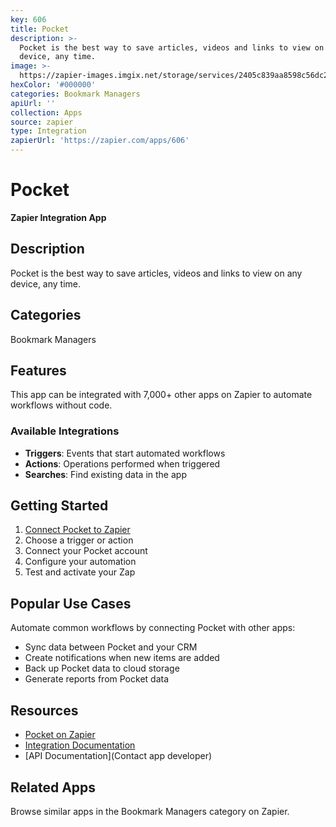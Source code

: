 ```yaml
---
key: 606
title: Pocket
description: >-
  Pocket is the best way to save articles, videos and links to view on any
  device, any time.
image: >-
  https://zapier-images.imgix.net/storage/services/2405c839aa8598c56dc295500d7c2822.png?auto=format%2Ccompress&ixlib=python-3.0.0&q=50
hexColor: '#000000'
categories: Bookmark Managers
apiUrl: ''
collection: Apps
source: zapier
type: Integration
zapierUrl: 'https://zapier.com/apps/606'
---
```

# Pocket

**Zapier Integration App**

## Description

Pocket is the best way to save articles, videos and links to view on any device, any time.

## Categories

Bookmark Managers

## Features

This app can be integrated with 7,000+ other apps on Zapier to automate workflows without code.

### Available Integrations

- **Triggers**: Events that start automated workflows
- **Actions**: Operations performed when triggered
- **Searches**: Find existing data in the app

## Getting Started

1. [Connect Pocket to Zapier](https://zapier.com/apps/606)
2. Choose a trigger or action
3. Connect your Pocket account
4. Configure your automation
5. Test and activate your Zap

## Popular Use Cases

Automate common workflows by connecting Pocket with other apps:

- Sync data between Pocket and your CRM
- Create notifications when new items are added
- Back up Pocket data to cloud storage
- Generate reports from Pocket data

## Resources

- [Pocket on Zapier](https://zapier.com/apps/606)
- [Integration Documentation](https://zapier.com/apps/606/integrations)
- [API Documentation](Contact app developer)

## Related Apps

Browse similar apps in the Bookmark Managers category on Zapier.
